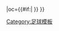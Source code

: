 {{fb team |t=-{zh-hans:波鸿;zh-hk:波琴;}- |tan=波鸿足球俱乐部 |tc=GER |abb={{#if:{{{abb|}}}|BOC{{0}}}} |oc={{#if:{{{oc|}}}|{{{oc}}} }} }}<!--
--><noinclude>[[Category:足球模板]]</noinclude>